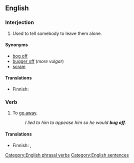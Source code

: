 ==English==

===Interjection===
{{infl|en|interjection|head=[[bug]] [[off]]!}}

# {{idiom}} {{context|informal|transitive}} Used to tell somebody to leave them alone.

====Synonyms====
* [[bog off]]
* [[bugger off]] (''more vulgar'')
* [[scram]]

====Translations====
{{trans-top|Used to tell somebody to leave them alone}}
* Finnish: {{t-|fi|häivy}}
{{trans-mid}}
{{trans-bottom}}

===Verb===
{{infl|en|verb|head=[[bug]] [[off]]}}

# {{informal|intransitive}} To [[go away]].
#: ''I lied to him to appease him so he would '''bug off'''.''

====Translations====
{{trans-top|go away}}
* Finnish: {{t+|fi|häipyä}}, {{t+|fi|lähteä}}
{{trans-mid}}
{{trans-bottom}}

[[Category:English phrasal verbs]]
[[Category:English sentences]]